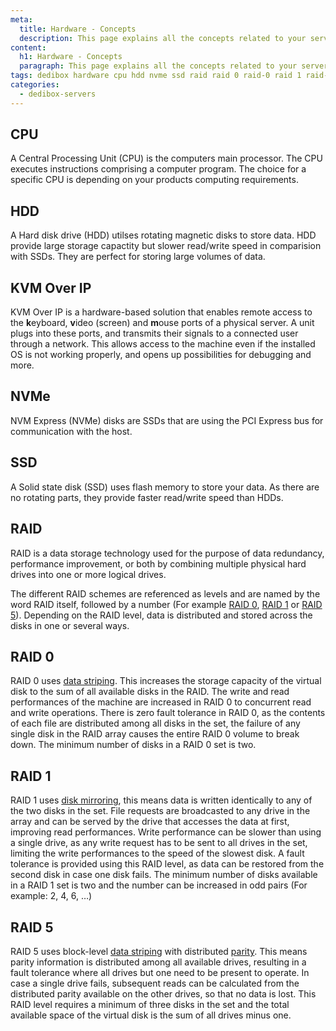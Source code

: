 ```yaml
---
meta:
  title: Hardware - Concepts
  description: This page explains all the concepts related to your servers Hardware
content:
  h1: Hardware - Concepts
  paragraph: This page explains all the concepts related to your servers Hardware
tags: dedibox hardware cpu hdd nvme ssd raid raid 0 raid-0 raid 1 raid-1 raid-5
categories:
  - dedibox-servers
---
```




<Concept opened>

## CPU

A Central Processing Unit (CPU) is the computers main processor. The CPU executes instructions comprising a computer program. The choice for a specific CPU is depending on your products computing requirements. 

</Concept>

<Concept opened>

## HDD

A Hard disk drive (HDD) utilses rotating magnetic disks to store data. HDD provide large storage capactity but slower read/write speed in comparision with SSDs. They are perfect for storing large volumes of data. 

</Concept>

<Concept opened>

## KVM Over IP

KVM Over IP is a hardware-based solution that enables remote access to the **k**eyboard, **v**ideo (screen) and **m**ouse ports of a physical server. A unit plugs into these ports, and transmits their signals to a connected user through a network. This allows access to the machine even if the installed OS is not working properly, and opens up possibilities for debugging and more.

</Concept>


<Concept opened>

## NVMe

NVM Express (NVMe) disks are SSDs that are using the PCI Express bus for communication with the host. 

</Concept>

<Concept>

## SSD

A Solid state disk (SSD) uses flash memory to store your data. As there are no rotating parts, they provide faster read/write speed than HDDs. 

</Concept>

<Concept>

## RAID

RAID is a data storage technology used for the purpose of data redundancy, performance improvement, or both by combining multiple physical hard drives into one or more logical drives.

The different RAID schemes are referenced as levels and are named by the word RAID itself, followed by a number (For example [RAID 0](#raid-0), [RAID 1](#raid-1) or [RAID 5](#raid-5)). Depending on the RAID level, data is distributed and stored across the disks in one or several ways.

</Concept>

<Concept>

## RAID 0

RAID 0 uses [data striping](https://en.wikipedia.org/wiki/Data_striping). This increases the storage capacity of the virtual disk to the sum of all available disks in the RAID. The write and read performances of the machine are increased in RAID 0 to concurrent read and write operations. There is zero fault tolerance in RAID 0, as the contents of each file are distributed among all disks in the set, the failure of any single disk in the RAID array causes the entire RAID 0 volume to break down.
The minimum number of disks in a RAID 0 set is two.

</Concept>

<Concept>

## RAID 1

RAID 1 uses [disk mirroring](https://en.wikipedia.org/wiki/Disk_mirroring), this means data is written identically to any of the two disks in the set. File requests are broadcasted to any drive in the array and can be served by the drive that accesses the data at first, improving read performances. Write performance can be slower than using a single drive, as any write request has to be sent to all drives in the set, limiting the write performances to the speed of the slowest disk. A fault tolerance is provided using this RAID level, as data can be restored from the second disk in case one disk fails. The minimum number of disks available in a RAID 1 set is two and the number can be increased in odd pairs (For example: 2, 4, 6, …)

</Concept>

<Concept>

## RAID 5

RAID 5 uses block-level [data striping](https://en.wikipedia.org/wiki/Data_striping) with distributed [parity](https://en.wikipedia.org/wiki/Parity_drive). This means parity information is distributed among all available drives, resulting in a fault tolerance where all drives but one need to be present to operate. In case a single drive fails, subsequent reads can be calculated from the distributed parity available on the other drives, so that no data is lost. This RAID level requires a minimum of three disks in the set and the total available space of the virtual disk is the sum of all drives minus one.

</Concept>
